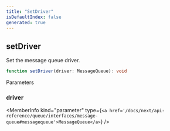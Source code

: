 ```yaml
---
title: "SetDriver"
isDefaultIndex: false
generated: true
---
```



<!-- This file was generated from the CommandKit source. Do not modify. Instead, re-run the "docgen" script -->


## setDriver

<GenerationInfo sourceFile="packages/queue/src/index.ts" sourceLine="9" packageName="@commandkit/queue" />

Set the message queue driver.

```ts title="Signature"
function setDriver(driver: MessageQueue): void
```
Parameters

### driver

<MemberInfo kind="parameter" type={`<a href='/docs/next/api-reference/queue/interfaces/message-queue#messagequeue'>MessageQueue</a>`} />

